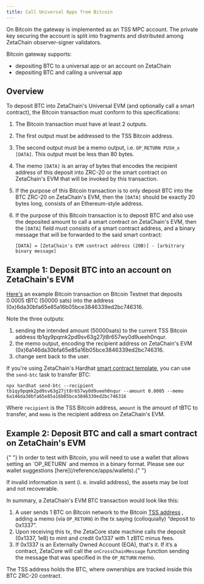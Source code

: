 ```yaml
---
title: Call Universal Apps from Bitcoin
---
```



On Bitcoin the gateway is implemented as an TSS MPC account. The private key
securing the account is split into fragments and distributed among ZetaChain
observer-signer validators.

Bitcoin gateway supports:

- depositing BTC to a universal app or an account on ZetaChain
- depositing BTC and calling a universal app

## Overview

To deposit BTC into ZetaChain's Universal EVM (and optionally call a smart
contract), the Bitcoin transaction must conform to this specifications:

1. The Bitcoin transaction must have at least 2 outputs.
2. The first output must be addressed to the TSS Bitcoin address.
3. The second output must be a memo output, i.e. `OP_RETURN PUSH_x [DATA]`. This
   output must be less than 80 bytes.
4. The memo `[DATA]` is an array of bytes that encodes the recipient address of
   this deposit into ZRC-20 or the smart contract on ZetaChain's EVM that will
   be invoked by this transaction.
5. If the purpose of this Bitcoin transaction is to only deposit BTC into the
   BTC ZRC-20 on ZetaChain's EVM, then the `[DATA]` should be exactly 20 bytes
   long, consists of an Ethereum-style address.
6. If the purpose of this Bitcoin transaction is to deposit BTC and also use the
   deposited amount to call a smart contract on ZetaChain's EVM, then the
   `[DATA]` field must consists of a smart contract address, and a binary
   message that will be forwarded to the said smart contract:

   ```
   [DATA] = [ZetaChain's EVM contract address (20B)] - [arbitrary binary message]
   ```

## Example 1: Deposit BTC into an account on ZetaChain's EVM

[Here's](https://blockstream.info/testnet/tx/952d60fd9efc1aad4b87a8a7a6d57a972d49e084de8b5dc524e163216c11c04f?expand)
an example Bitcoin transaction on Bitcoin Testnet that deposits 0.0005 tBTC
(50000 sats) into the address (0x)6da30bfa65e85a16b05bce3846339ed2bc746316.

Note the three outputs:

1. sending the intended amount (50000sats) to the current TSS Bitcoin address
   tb1qy9pqmk2pd9sv63g27jt8r657wy0d9ueeh0nqur.
2. the memo output, encoding the recipient address on ZetaChain's EVM
   (0x)6a146da30bfa65e85a16b05bce3846339ed2bc746316.
3. change sent back to the user.

If you're using ZetaChain's Hardhat [smart contract
template](https://github.com/zeta-chain/template), you can use the `send-btc`
task to transfer BTC:

```
npx hardhat send-btc --recipient tb1qy9pqmk2pd9sv63g27jt8r657wy0d9ueeh0nqur --amount 0.0005 --memo 6a146da30bfa65e85a16b05bce3846339ed2bc746316
```

Where `recipient` is the TSS Bitcoin address, `amount` is the amount of tBTC to
transfer, and `memo` is the recipient address on ZetaChain's EVM.

## Example 2: Deposit BTC and call a smart contract on ZetaChain's EVM

<Alert variant="tip">
  {" "}
  In order to test with Bitcoin, you will need to use a wallet that allows setting an `OP_RETURN` and memos in a binary format.
  Please see our wallet suggestions [here](/reference/apps/wallets).{" "}
</Alert>

If invalid information is sent (i. e. invalid address), the assets may be lost
and not recoverable.

In summary, a ZetaChain's EVM BTC transaction would look like this:

1. A user sends 1 BTC on Bitcoin network to the Bitcoin [TSS
   address](/reference/network/contracts) , adding a memo (via `OP_RETURN`) in
   the tx saying (colloquially) “deposit to 0x1337”.
2. Upon receiving this tx, the ZetaCore state machine calls the deposit (0x1337,
   1e8) to mint and credit 0x1337 with 1 zBTC minus fees.
3. If 0x1337 is an Externally Owned Account (EOA), that's it. If it’s a
   contract, ZetaCore will call the `onCrossChainMessage` function sending the
   message that was specified in the `OP_RETURN` memo.

The TSS address holds the BTC, where ownerships are tracked inside this BTC
ZRC-20 contract.
